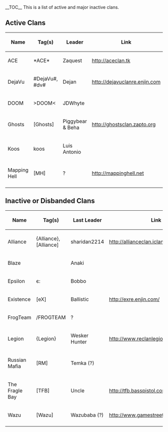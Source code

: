 __TOC__
This is a list of active and major inactive clans.

== Active Clans ==

{| border="1"
! Name
! Tag(s)
! Leader
! Link
|-
|ACE
|*ACE*
|Zaquest
|http://aceclan.tk
|-
|DejaVu
|#DejaVu#, #dv#
|Dejan
|http://dejavuclanre.enjin.com
|-
|DOOM
|>DOOM<
|JDWhyte
|
|-
|Ghosts
|<nowiki>[Ghosts]</nowiki>
|Piggybear & Beha
|http://ghostsclan.zapto.org
|-
|Koos
|koos
|Luis Antonio
|
|-
|Mapping Hell
|[MH]
|?
|http://mappinghell.net
|-
|}

== Inactive or Disbanded Clans ==

{| border="1"
! Name
! Tag(s)
! Last Leader
! Link
|-
|Alliance
|{Alliance}, <nowiki>[Alliance]</nowiki>
|sharidan2214
|http://allianceclan.iclanwebsites.com
|-
|Blaze
|<blaze>
|Anaki
|
|-
|Epsilon
|є:
|Bobbo
|
|-
|Existence
|[eX]
|Ballistic
|http://exre.enjin.com/
|-
|FrogTeam
|/FROGTEAM
|?
|
|-
|Legion
|{Legion}
|Wesker Hunter
|http://www.reclanlegion.dx.am/
|-
|Russian Mafia
|[RM]
|Temka (?)
|
|-
|The Fragle Bay
|[TFB]
|Uncle
|http://tfb.basspistol.com
|-
|Wazu
|<nowiki>[Wazu]</nowiki>
|Wazubaba (?)
|http://www.gamestreet.net/guilds/1588
|-
|}